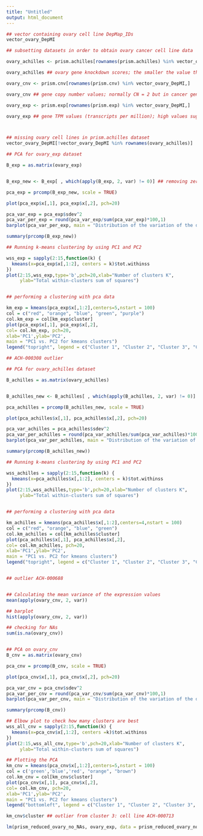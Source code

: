 ```yaml
---
title: "Untitled"
output: html_document
---
```



```r

## vector containing ovary cell line DepMap_IDs
vector_ovary_DepMI

## subsetting datasets in order to obtain ovary cancer cell line data

ovary_achilles <- prism.achilles[rownames(prism.achilles) %in% vector_ovary_DepMI,]

ovary_achilles ## ovary gene knockdown scores; the smaller the value the higher is the gene's essentiality

ovary_cnv <- prism.cnv[rownames(prism.cnv) %in% vector_ovary_DepMI,]

ovary_cnv ## gene copy number values; normally CN = 2 but in cancer genes might be amplified CN > 2 or deleted CN < 2

ovary_exp <- prism.exp[rownames(prism.exp) %in% vector_ovary_DepMI,]

ovary_exp ## gene TPM values (transcripts per million); high values suggest over expression and lower values lower expression



## missing ovary cell lines in prism.achilles dataset
vector_ovary_DepMI[!vector_ovary_DepMI %in% rownames(ovary_achilles)]

```


```r

## PCA for ovary_exp dataset

B_exp = as.matrix(ovary_exp)


B_exp_new <- B_exp[ , which(apply(B_exp, 2, var) != 0)] ## removing zero variance values

pca_exp = prcomp(B_exp_new, scale = TRUE)

plot(pca_exp$x[,1], pca_exp$x[,2], pch=20)

pca_var_exp = pca_exp$sdev^2
pca_var_per_exp = round(pca_var_exp/sum(pca_var_exp)*100,1)
barplot(pca_var_per_exp, main = "Distribution of the variation of the data explained by PCs", xlab = "Principal component", ylab = "Percent variation")

summary(prcomp(B_exp_new))

## Running k-means clustering by using PC1 and PC2

wss_exp = sapply(2:15,function(k) {
  kmeans(x=pca_exp$x[,1:2], centers = k)$tot.withinss
})
plot(2:15,wss_exp,type='b',pch=20,xlab="Number of clusters K",
     ylab="Total within-clusters sum of squares")


## performing a clustering with pca data

km_exp = kmeans(pca_exp$x[,1:2],centers=5,nstart = 100)
col = c("red", "orange", "blue", "green", "purple")
col.km_exp = col[km_exp$cluster]
plot(pca_exp$x[,1], pca_exp$x[,2],
col= col.km_exp, pch=20,
xlab='PC1',ylab='PC2',
main = "PC1 vs. PC2 for kmeans clusters")
legend("topright", legend = c("Cluster 1", "Cluster 2", "Cluster 3", "Cluster 4", "Cluster 5"), fill = col)

## ACH-000308 outlier

```


```r

## PCA for ovary_achilles dataset

B_achilles = as.matrix(ovary_achilles)


B_achilles_new <- B_achilles[ , which(apply(B_achilles, 2, var) != 0)] ## removing zero variance values

pca_achilles = prcomp(B_achilles_new, scale = TRUE)

plot(pca_achilles$x[,1], pca_achilles$x[,2], pch=20)

pca_var_achilles = pca_achilles$sdev^2
pca_var_per_achilles = round(pca_var_achilles/sum(pca_var_achilles)*100,1)
barplot(pca_var_per_achilles, main = "Distribution of the variation of the data explained by PCs", xlab = "Principal component", ylab = "Percent variation")

summary(prcomp(B_achilles_new))

## Running k-means clustering by using PC1 and PC2

wss_achilles = sapply(2:15,function(k) {
  kmeans(x=pca_achilles$x[,1:2], centers = k)$tot.withinss
})
plot(2:15,wss_achilles,type='b',pch=20,xlab="Number of clusters K",
     ylab="Total within-clusters sum of squares")


## performing a clustering with pca data

km_achilles = kmeans(pca_achilles$x[,1:2],centers=4,nstart = 100)
col = c("red", "orange", "blue", "green")
col.km_achilles = col[km_achilles$cluster]
plot(pca_achilles$x[,1], pca_achilles$x[,2],
col= col.km_achilles, pch=20,
xlab='PC1',ylab='PC2',
main = "PC1 vs. PC2 for kmeans clusters")
legend("topright", legend = c("Cluster 1", "Cluster 2", "Cluster 3", "Cluster 4"), fill = col)


## outlier ACH-000688



```









```r

## Calculating the mean variance of the expression values
mean(apply(ovary_cnv, 2, var))

## barplot
hist(apply(ovary_cnv, 2, var))

```

```r

## checking for NAs
sum(is.na(ovary_cnv))


## PCA on ovary_cnv
B_cnv = as.matrix(ovary_cnv)

pca_cnv = prcomp(B_cnv, scale = TRUE)

plot(pca_cnv$x[,1], pca_cnv$x[,2], pch=20)

pca_var_cnv = pca_cnv$sdev^2
pca_var_per_cnv = round(pca_var_cnv/sum(pca_var_cnv)*100,1)
barplot(pca_var_per_cnv, main = "Distribution of the variation of the data explained by PCs", xlab = "Principal component", ylab = "Percent variation")

summary(prcomp(B_cnv))

## Elbow plot to check how many clusters are best
wss_all_cnv = sapply(2:15,function(k) {
  kmeans(x=pca_cnv$x[,1:2], centers =k)$tot.withinss
})
plot(2:15,wss_all_cnv,type='b',pch=20,xlab="Number of clusters K",
     ylab="Total within-clusters sum of squares")

## Plotting the PCA
km_cnv = kmeans(pca_cnv$x[,1:2],centers=5,nstart = 100)
col = c('green','blue','red', "orange", "brown")
col.km_cnv = col[km_cnv$cluster]
plot(pca_cnv$x[,1], pca_cnv$x[,2],
col= col.km_cnv, pch=20,
xlab='PC1',ylab='PC2',
main = "PC1 vs. PC2 for kmeans clusters")
legend("bottomleft", legend = c("Cluster 1", "Cluster 2", "Cluster 3", "Cluster 4", "Cluster 5"), fill = col)

km_cnv$cluster ## outlier from cluster 3: cell line ACH-000713


```

```r

lm(prism_reduced_ovary_no_NAs, ovary_exp, data = prism_reduced_ovary_no_NAs)




```








```r



```
